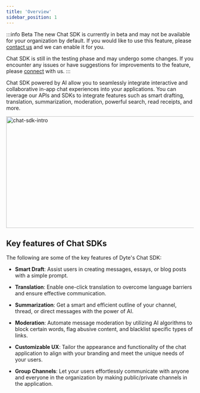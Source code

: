 ```yaml
---
title: 'Overview'
sidebar_position: 1
---
```


:::info Beta
The new Chat SDK is currently in beta and may not be available for your organization by default. If you would like to use this feature, please [contact us](https://dyte.io/contact) and we can enable it for you.

Chat SDK is still in the testing phase and may undergo some changes. If you encounter any issues or have suggestions for improvements to the feature, please [connect](https://dyte.io/contact) with us.
:::

Chat SDK powered by AI allow you to seamlessly integrate interactive and collaborative in-app chat experiences into your applications. You can leverage our APIs and SDKs to integrate features such as smart drafting, translation, summarization, moderation, powerful search, read receipts, and more.

<img
  src="/static/guides/chat-sdk-intro.png"
  width="600"
  height="300"
  alt="chat-sdk-intro"
  className="chat-sdk-intro"
/>

## Key features of Chat SDKs

The following are some of the key features of Dyte's Chat SDK:

- **Smart Draft**: Assist users in creating messages, essays, or blog posts with a simple prompt.

- **Translation**: Enable one-click translation to overcome language barriers and ensure effective communication.

- **Summarization**: Get a smart and efficient outline of your channel, thread, or direct messages with the power of AI.

- **Moderation**: Automate message moderation by utilizing AI algorithms to block certain words, flag abusive content, and blacklist specific types of links.

- **Customizable UX**: Tailor the appearance and functionality of the chat application to align with your branding and meet the unique needs of your users.

- **Group Channels**: Let your users effortlessly communicate with anyone and everyone in the organization by making public/private channels in the application.
